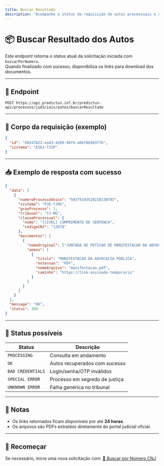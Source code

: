 ```yaml
---
title: Buscar Resultado
description: "Acompanhe o status da requisição de autos processuais e recupere os documentos."
---
```


# 📦 Buscar Resultado dos Autos

Este endpoint retorna o status atual da solicitação iniciada com `buscarPorNumero`.  
Quando finalizado com sucesso, disponibiliza os links para download dos documentos.

---

## 🔗 Endpoint

```
POST https://api.predictus.inf.br/predictus-api/processos/judiciais/autos/buscarResultado
```

---

## 🧾 Corpo da requisição (exemplo)

```json
{
  "id": "892d7822-ea43-4209-90f9-a66f8b983f7b",
  "sistema": "ESAJ-TJSP"
}
```

---

## 📥 Exemplo de resposta com sucesso

```json
{
  "data": [
    {
      "numeroProcessoUnico": "50379103520218130702",
      "sistema": "PJE-TJMG",
      "grauProcesso": 1,
      "tribunal": "TJ-MG",
      "classeProcessual": {
        "nome": "[CIVEL] CUMPRIMENTO DE SENTENCA",
        "codigoCNJ": "12078"
      },
      "movimentos": [
        {
          "nomeOriginal": ["JUNTADA DE PETICAO DE MANIFESTACAO DA ADVOCACIA PUBLICA"],
          "anexo": [
            {
              "titulo": "MANIFESTACAO DA ADVOCACIA PUBLICA",
              "extensao": "PDF",
              "nomeArquivo": "manifestacao.pdf",
              "caminho": "https://link-assinado-temporario"
            }
          ]
        }
      ]
    }
  ],
  "message": "OK",
  "status": 200
}
```

---

## 🔄 Status possíveis

| Status | Descrição                                |
|--------|--------------------------------------------|
| `PROCESSING` | Consulta em andamento               |
| `OK`         | Autos recuperados com sucesso        |
| `BAD CREDENTIALS` | Login/senha/OTP inválidos     |
| `SPECIAL ERROR` | Processo em segredo de justiça  |
| `UNKNOWN ERROR` | Falha genérica no tribunal       |

---

## 📄 Notas

- Os links retornados ficam disponíveis por até **24 horas**.
- Os arquivos são PDFs extraídos diretamente do portal judicial oficial.

---

## 🔁 Recomeçar

Se necessário, inicie uma nova solicitação com: [🔐 Buscar por Número CNJ](./buscar-por-numero-cnj)
